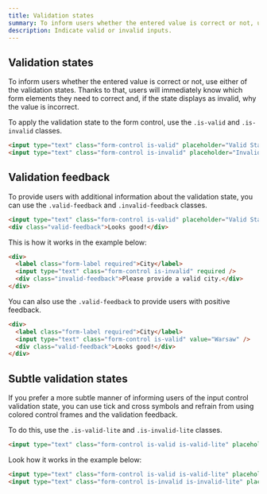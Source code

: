 ```yaml
---
title: Validation states
summary: To inform users whether the entered value is correct or not, use either of the validation states. Thanks to that, users will immediately know which form elements they need to correct and, if the state displays as invalid, why the value is incorrect.
description: Indicate valid or invalid inputs.
---
```


## Validation states

To inform users whether the entered value is correct or not, use either of the validation states. Thanks to that, users will immediately know which form elements they need to correct and, if the state displays as invalid, why the value is incorrect.

To apply the validation state to the form control, use the `.is-valid` and `.is-invalid` classes.

```html example centered separated columns="1" height="20rem"
<input type="text" class="form-control is-valid" placeholder="Valid State..." />
<input type="text" class="form-control is-invalid" placeholder="Invalid State..." />
```

## Validation feedback

To provide users with additional information about the validation state, you can use the `.valid-feedback` and `.invalid-feedback` classes.

```html
<input type="text" class="form-control is-valid" placeholder="Valid State..." />
<div class="valid-feedback">Looks good!</div>
```

This is how it works in the example below:

```html example centered columns="1" height="20rem"
<div>
  <label class="form-label required">City</label>
  <input type="text" class="form-control is-invalid" required />
  <div class="invalid-feedback">Please provide a valid city.</div>
</div>
```

You can also use the `.valid-feedback` to provide users with positive feedback.

```html example centered columns="1" height="20rem"
<div>
  <label class="form-label required">City</label>
  <input type="text" class="form-control is-valid" value="Warsaw" />
  <div class="valid-feedback">Looks good!</div>
</div>
```

## Subtle validation states

If you prefer a more subtle manner of informing users of the input control validation state, you can use tick and cross symbols and refrain from using colored control frames and the validation feedback.

To do this, use the `.is-valid-lite` and `.is-invalid-lite` classes.

```html
<input type="text" class="form-control is-valid is-valid-lite" placeholder="Valid State..." />
```

Look how it works in the example below:

```html example centered separated vertical columns="1" height="20rem"
<input type="text" class="form-control is-valid is-valid-lite" placeholder="Valid State..." />
<input type="text" class="form-control is-invalid is-invalid-lite" placeholder="Invalid State..." />
```
